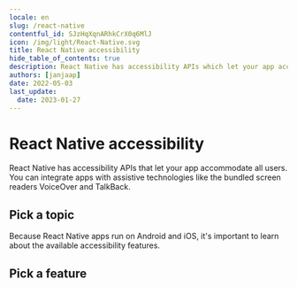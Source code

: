 ```yaml
---
locale: en
slug: /react-native
contentful_id: SJzHqXqnARhkCrX0q6MlJ
icon: /img/light/React-Native.svg
title: React Native accessibility
hide_table_of_contents: true
description: React Native has accessibility APIs which let your app accommodate all users. You can integrate apps with assistive technologies like the screen readers VoiceOver and TalkBack.
authors: [janjaap]
date: 2022-05-03
last_update:
  date: 2023-01-27
---
```


# React Native accessibility

React Native has accessibility APIs that let your app accommodate all users. You can integrate apps with assistive technologies like the bundled screen readers VoiceOver and TalkBack.

## Pick a topic

<LinkList title="List of React Native accessibility topics" isHighlighted={true}>
  <LinkListItem url="/en/docs/react-native/samples" title="React Native code samples" pageTitle="React Native accessibility code samples" shortDescription="Browse code samples to learn how to build more accessible React Native apps." icon="/img/light/code.svg" iconAlt="Code icon"/>
</LinkList>

Because React Native apps run on Android and iOS, it's important to learn about the available accessibility features.

## Pick a feature

<LinkList title="List of Android and iOS accessibility features" isHighlighted={true}>
  <LinkListItem url="/en/docs/android/features" title="Learn about Android accessibility features" pageTitle="Android accessibility features" shortDescription="Learn about the accessibility features that are offered by Android." icon="/img/light/features.svg" iconAlt="Features icon"/>
  <LinkListItem url="/en/docs/ios/features" title="Learn about iOS accessibility features" pageTitle="iOS accessibility features" shortDescription="Learn about the accessibility features that are offered by iOS." icon="/img/light/features.svg" iconAlt="Features icon"/>
</LinkList>
